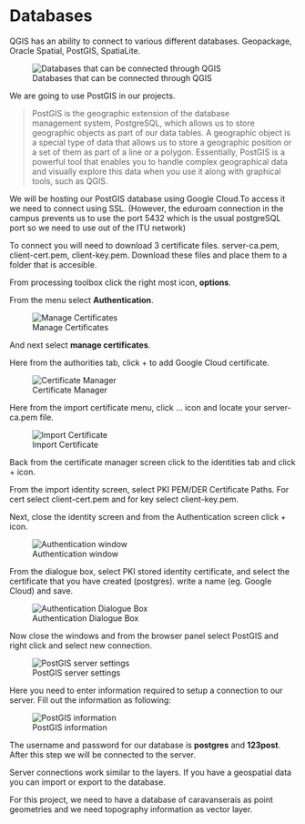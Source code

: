 # Databases

QGIS has an ability to connect to various different databases. Geopackage, Oracle Spatial, PostGIS, SpatiaLite.

![Databases that can be connected through QGIS](Images\databases.png)

We are going to use PostGIS in our projects.

>PostGIS is the geographic extension of the database management system, PostgreSQL, which allows us to store geographic objects as part of our data tables. A geographic object is a special type of data that allows us to store a geographic position or a set of them as part of a line or a polygon. Essentially, PostGIS is a powerful tool that enables you to handle complex geographical data and visually explore this data when you use it along with graphical tools, such as QGIS.

We will be hosting our PostGIS database using Google Cloud.To access it we need to connect using SSL. (However, the eduroam connection in the campus prevents us to use the port 5432 which is the usual postgreSQL port so we need to use out of the ITU network)

To connect you will need to download 3 certificate files. server-ca.pem, client-cert.pem, client-key.pem. Download these files and place them to a folder that is accesible.

From processing toolbox click the right most icon, **options**. 

From the menu select **Authentication**. 

![Manage Certificates](Images\ManageCertificates.png)

And next select **manage certificates**.

Here from the authorities tab, click + to add Google Cloud certificate.

![Certificate Manager](Images\certificatemanager.png)

Here from the import certificate menu, click ... icon and locate your server-ca.pem file.

![Import Certificate](Images\importcertificate.png)


Back from the certificate manager screen click to the identities tab and click + icon. 

From the import identity screen, select PKI PEM/DER Certificate Paths. For cert select client-cert.pem and for key select client-key.pem.

Next, close the identity screen and from the Authentication screen click + icon. 

![Authentication window](Images\authentication.png)

From the dialogue box, select PKI stored identity certificate, and select the certificate that you have created (postgres). write a name (eg. Google Cloud) and save.

![Authentication Dialogue Box](Images\authentication2.png)


Now close the windows and from the browser panel select PostGIS and right click and select new connection.

![PostGIS server settings](Images\postgisServer.png)

Here you need to enter information required to setup a connection to our server. Fill out the information as following:

![PostGIS information](Images\postGISinfo.png)

The username and password for our database is **postgres** and **123post**. After this step we will be connected to the server.

Server connections work similar to the layers. If you have a geospatial data you can import or export to the database. 

For this project, we need to have a database of caravanserais as point geometries and we need topography information as vector layer.


